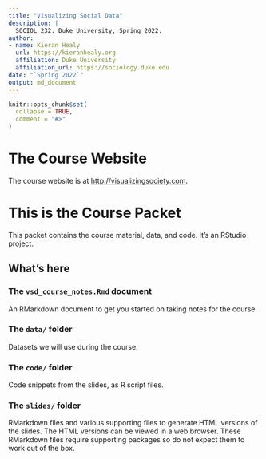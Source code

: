 ```yaml
---
title: "Visualizing Social Data"
description: |
  SOCIOL 232. Duke University, Spring 2022.
author:
- name: Kieran Healy
  url: https://kieranhealy.org
  affiliation: Duke University
  affiliation_url: https://sociology.duke.edu
date: "`Spring 2022`"
output: md_document
---
```


<!-- README.md is generated from README.Rmd. Please edit that file -->

```r
knitr::opts_chunk$set(
  collapse = TRUE,
  comment = "#>"
)
```

# The Course Website

The course website is at <http://visualizingsociety.com>. 

# This is the Course Packet

This packet contains the course material, data, and code. It's an RStudio project. 

## What's here

### The `vsd_course_notes.Rmd` document

An RMarkdown document to get you started on taking notes for the course. 

### The `data/` folder

Datasets we will use during the course.

### The `code/` folder

Code snippets from the slides, as R script files.

### The `slides/` folder

RMarkdown files and various supporting files to generate HTML versions of the slides. The HTML versions can be viewed in a web browser. These RMarkdown files require supporting packages so do not expect them to work out of the box. 




